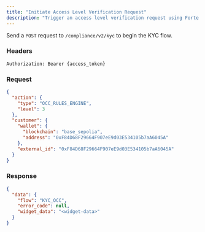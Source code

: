 ```yaml
---
title: "Initiate Access Level Verification Request"
description: "Trigger an access level verification request using Forte’s Compliance widget."
---
```


Send a `POST` request to `/compliance/v2/kyc` to begin the KYC flow.

### Headers

```
Authorization: Bearer {access_token}
```

### Request

```json
{
  "action": {
    "type": "OCC_RULES_ENGINE",
    "level": 3
  },
  "customer": {
    "wallet": {
      "blockchain": "base_sepolia",
      "address": "0xF84D68F29664F907eE9d03E534105b7aA6045A"
    },
    "external_id": "0xF84D68F29664F907eE9d03E534105b7aA6045A"
  }
}
```

### Response

```json
{
  "data": {
    "flow": "KYC_OCC",
    "error_code": null,
    "widget_data": "<widget-data>"
  }
}
```
